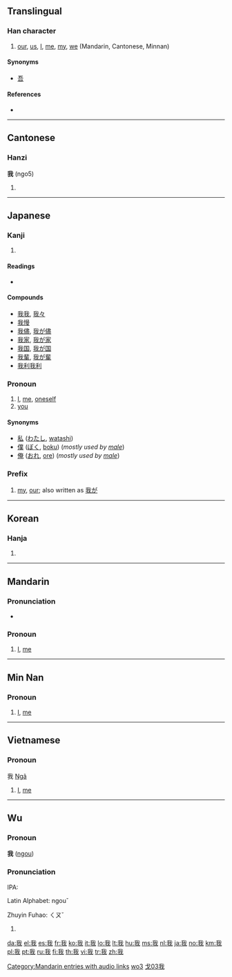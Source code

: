{{zh-hanzi|{{zh-lookup|我}}}}
{{also|wǒ}}
==Translingual==
{{Han stroke|[[Image:我-torder.gif]]<br>Traditional stroke order<br>[[Image:我-order.gif]]<br>Modern stroke order}}

===Han character===
{{Han char|rn=62|rad=戈|as=03|sn=7|four=2355<sub>0</sub>|canj=竹手戈 (HQI)}}

# [[our]], [[us]], [[I]], [[me]], [[my]], [[we]] (Mandarin, Cantonese, Minnan)

====Synonyms====
* [[吾]]

====References====
* {{Han ref|kx=0412.010|dkj=11545|hdz=21401.020|uh=6211|ud=25105|bh=A7DA|bd=42970}}

----

==Cantonese==

===Hanzi===
'''我''' (ngo5)

# {{defn|Cantonese|sort=戈03}}

----

==Japanese==

===Kanji===
{{ja-kanji|grade=6|rs=戈03}}

# {{defn|Japanese}}

====Readings====
* {{ja-readings|on=[[が]] (ga)|kun=[[われ]] (ware), [[わ]] (wa)}}

====Compounds====
* [[我我]], [[我々]]
* [[我慢]]
* [[我儘]], [[我が儘]]
* [[我家]], [[我が家]]
* [[我国]], [[我が国]]
* [[我輩]], [[我が輩]]
* [[我利我利]]

===Pronoun===
{{ja-noun|k|hira=われ|rom=ware}}

# [[I]], [[me]], [[oneself]]
# [[you]]

====Synonyms====
* [[私]] ([[わたし]], [[watashi]])
* [[僕]] ([[ぼく]], [[boku]]) (''mostly used by [[male]]'')
* [[俺]] ([[おれ]], [[ore]]) (''mostly used by [[male]]'')

===Prefix===
{{ja-pos|k|prefix|hira=わが|rom=waga}}

# [[my]], [[our]]; also written as [[我が]]

----

==Korean==

===Hanja===
{{ko-hanja|hangeul=아|eumhun=|rv=a|mr=a|y=a}}

# {{defn|Korean|sort=戈03}}

----

==Mandarin==

===Pronunciation===
* {{audio|zh-wǒ.ogg|audio}}

===Pronoun===
{{cmn-pronoun|ts|pin=wǒ|pint=wo3|rs=戈03}}

# [[I]], [[me]]

[[Category:Mandarin entries with audio links]]
[[Category:zh-cn:Beginning Mandarin|wo3]]
[[Category:zh-tw:Beginning Mandarin|戈03我]]

----

==Min Nan==

===Pronoun===
{{nan-pronoun|ts|poj=góa|pojt=goa2|rs=戈03}}

# [[I]], [[me]]

----

==Vietnamese==

===Pronoun===
我 [[Ngã]]

# [[I]], [[me]]

----

==Wu==

===Pronoun===
'''我''' ([[ngou]])

===Pronunciation===
IPA:

Latin Alphabet: ngouˇ

Zhuyin Fuhao: ㄑㄡˇ


# {{defn|Wu}}

[[da:我]]
[[el:我]]
[[es:我]]
[[fr:我]]
[[ko:我]]
[[it:我]]
[[lo:我]]
[[lt:我]]
[[hu:我]]
[[ms:我]]
[[nl:我]]
[[ja:我]]
[[no:我]]
[[km:我]]
[[pl:我]]
[[pt:我]]
[[ru:我]]
[[fi:我]]
[[th:我]]
[[vi:我]]
[[tr:我]]
[[zh:我]]